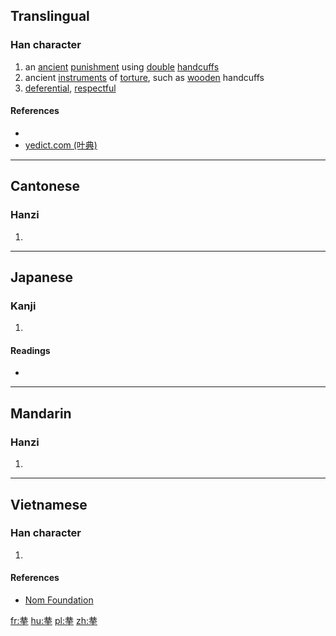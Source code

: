 ==Translingual==

===Han character===
{{Han char|rn=64|rad=手|as=06|sn=10|four=44503|canj=TCQ|ids=⿱共手}}

# an [[ancient]] [[punishment]] using [[double]] [[handcuff]]s
# ancient [[instrument]]s of [[torture]], such as [[wooden]] handcuffs
# [[deferential]], [[respectful]]

====References====
* {{Han ref|kx=0428.030|dkj=11995|dj=0777.010|hdz=31863.040|uh=62F2|ud=25330|bh=D1B1|bd=53681}}
*[http://yedict.com/htm/62/62F2.htm yedict.com (叶典)]

----

==Cantonese==

===Hanzi===
{{yue-hanzi|jyut=[[gung2]]|y=gung2}}

# {{defn|lang=yue|sort=手06}}

----

==Japanese==

===Kanji===
{{ja-kanji|grade=|rs=手06}}

# {{defn|lang=ja|sort=手06}}

====Readings====
* {{ja-readings|on=[[きょう]] (kyō), [[く]] (ku), [[きょく]] (kyoku), [[こく]] (koku), [[きく]] (kiku)|kun=[[てかせ]] (tekase)}}

----

==Mandarin==

===Hanzi===
{{cmn-hanzi|pin=[[gǒng]] ([[gong3]])|wg=kung<sup>3</sup>}}

# {{defn|lang=cmn|sort=手06}}

----

==Vietnamese==

===Han character===
{{vi-hantu|còng|rs=手06}}

# {{defn|lang=vi|sort=手06}}

====References====
*[http://nomfoundation.org/common/nom_details.php?codepoint=62f2 Nom Foundation]

[[fr:拲]]
[[hu:拲]]
[[pl:拲]]
[[zh:拲]]